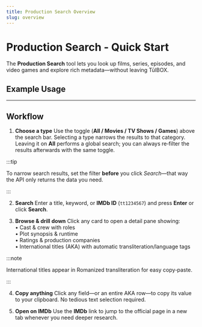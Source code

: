 ```yaml
---
title: Production Search Overview
slug: overview
---
```



# Production Search - Quick Start

The **Production Search** tool lets you look up films, series, episodes, and video games and explore rich metadata—without leaving TūlBOX.

## Example Usage
<ClickToZoom src="/img/prod-search.gif" alt="Production Search Example Usage" />

---

## Workflow

1. **Choose a type**
   Use the toggle (**All / Movies / TV Shows / Games**) above the search bar. Selecting a type narrows the results to that category. Leaving it on **All** performs a global search; you can always re‑filter the results afterwards with the same toggle.

:::tip

To narrow search results, set the filter **before** you click *Search*—that way the API only returns the data you need.

:::

2. **Search**
   Enter a title, keyword, or **IMDb ID** (`tt1234567`) and press **Enter** or click **Search**.

3. **Browse & drill down**
   Click any card to open a detail pane showing:  
   • Cast & crew with roles  
   • Plot synopsis & runtime  
   • Ratings & production companies  
   • International titles (AKA) with automatic transliteration/language tags  

:::note

International titles appear in Romanized transliteration for easy copy‑paste.

:::

4. **Copy anything**
   Click any field—or an entire AKA row—to copy its value to your clipboard. No tedious text selection required.

5. **Open on IMDb**
   Use the **IMDb** link to jump to the official page in a new tab whenever you need deeper research.

